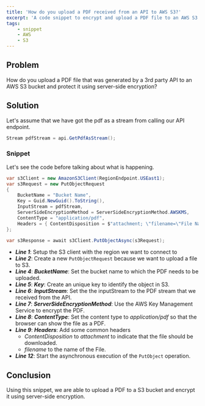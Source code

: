 ```yaml
---
title: 'How do you upload a PDF received from an API to AWS S3?'
excerpt: 'A code snippet to encrypt and upload a PDF file to an AWS S3 bucket received as a Stream from an external API'
tags:
    - snippet
    - AWS
    - S3
---
```


## Problem

How do you upload a PDF file that was generated by a 3rd party API to an AWS S3 bucket and protect it using server-side
encryption?

## Solution

Let's assume that we have got the pdf as a stream from calling our API endpoint.

```csharp
Stream pdfStream = api.GetPdfAsStream();
```

### Snippet

Let's see the code before talking about what is happening.

```csharp
var s3Client = new AmazonS3Client(RegionEndpoint.USEast1);
var s3Request = new PutObjectRequest
{
    BucketName = "Bucket Name",
    Key = Guid.NewGuid().ToString(),
    InputStream = pdfStream,
    ServerSideEncryptionMethod = ServerSideEncryptionMethod.AWSKMS,
    ContentType = "application/pdf",
    Headers = { ContentDisposition = $"attachment; \"filename=\"File Name\"" },
};

var s3Response = await s3Client.PutObjectAsync(s3Request);
```

-   **_Line 1_**: Setup the S3 client with the region we want to connect to
-   **_Line 2_**: Create a new `PutObjectRequest` because we want to upload a file to S3.
-   **_Line 4_**: **_BucketName_**: Set the bucket name to which the PDF needs to be uploaded.
-   **_Line 5_**: **_Key_**: Create an unique key to identify the object in S3.
-   **_Line 6_**: **_InputStream_**: Set the the inputStream to the PDF stream that we received from the API.
-   **_Line 7_**: **_ServerSideEncryptionMethod_**: Use the AWS Key Management Service to encrypt the PDF.
-   **_Line 8_**: **_ContentType_**: Set the content type to _application/pdf_ so that the browser can show the file as
    a PDF.
-   **_Line 9_**: **_Headers_**: Add some common headers
    -   _ContentDisposition_ to _attachment_ to indicate that the file should be downloaded.
    -   _filename_ to the name of the File.
-   **_Line 12_**: Start the asynchronous execution of the `PutObject` operation.

## Conclusion

Using this snippet, we are able to upload a PDF to a S3 bucket and encrypt it using server-side encryption.
